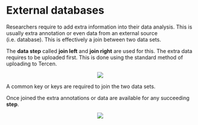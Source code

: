 # External databases {#external-databases}

Researchers require to add extra information into their data analysis. This is usually extra annotation or even data from an external source (i.e. database). This is effectively a join between two data sets.

The __data step__ called __join left__ and __join right__ are used for this. The extra data requires to be uploaded first. This is done using the standard method of uploading to Tercen.

<center>![](images\workflow_join.png)</center>

A common key or keys are required to join the two data sets.

Once joined the extra annotations or data are available for any succeeding __step__.

<center>![](images\database.png)</center>



